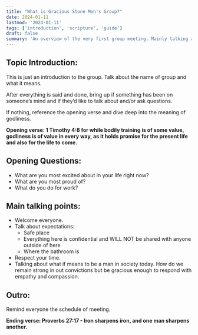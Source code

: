 ```yaml
---
title: "What is Gracious Stone Men's Group?"
date: 2024-01-11
lastmod: '2024-01-11'
tags: ['introduction', 'scripture', 'guide']
draft: false
summary: 'An overview of the very first group meeting. Mainly talking about the group's name and what it means. Also, diving deep into the meaning of godliness.'
---
```


## Topic Introduction:

This is just an introduction to the group. Talk about the name of group and what it means.

After everything is said and done, bring up if something has been on someone’s mind and if they’d like to talk about and/or ask questions.

If nothing, reference the opening verse and dive deep into the meaning of godliness.

**Opening verse: 1 Timothy 4:8 for while bodily training is of some value, godliness is of value in every way, as it holds promise for the present life and also for the life to come.**

## Opening Questions:

- What are you most excited about in your life right now?
- What are you most proud of?
- What do you do for work?

## Main talking points:

- Welcome everyone.
- Talk about expectations:
  - Safe place
  - Everything here is confidential and WILL NOT be shared with anyone outside of here
  - Where the bathroom is
- Respect your time.
- Talking about what if means to be a man in society today. How do we remain strong in out convictions but be gracious enough to respond with empathy and compassion.

## Outro:

Remind everyone the schedule of meeting.

**Ending verse: Proverbs 27:17 - Iron sharpens iron, and one man sharpens another.**
